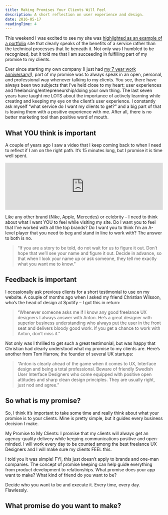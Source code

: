 ```yaml
---
title: Making Promises Your Clients Will Feel
description: A short reflection on user experience and design.
date: 2016-05-17
readingTime: 4
---
```


This weekend I was excited to see my site was <a href="https://www.designernews.co/stories/69095-ask-dn-any-inspiration-for-sites-designed-for-small-business-clients-as-opposed-to-agency-clients#comment-216710" target="_blank">highlighted as an example of a portfolio</a> site that clearly speaks of the benefits of a service rather than the technical processes that lie beneath it. Not only was I humbled to be recognized, but it told me that I am succeeding in fulfilling part of my promise to my clients.

Ever since starting my own company (I just had <a href="https://se.linkedin.com/in/antonsten" target="_blank">my 7 year work anniversary!</a>), part of my promise was to always speak in an open, personal, and professional way whenever talking to my clients. You see, there have always been two subjects that I’ve held close to my heart: user experiences and freelancing/entrepreneurship/doing your own thing. The last seven years have taught me LOTS about the importance of actively learning while creating and keeping my eye on the client’s user experience. I constantly ask myself “what service do I want my clients to get?” and a big part of that is leaving them with a positive experience with me. After all, there is no better marketing tool than positive word of mouth.


## What YOU think is important

A couple of years ago I saw a video that I keep coming back to when I need to reflect if I am on the right path. It’s 15 minutes long, but I promise it is time well spent.

<iframe class="youtube" width="100%" src="https://www.youtube.com/embed/hvaOu5kCFgU?rel=0" frameborder="0" allowfullscreen></iframe>

Like any other brand (Nike, Apple, Mercedes) or celebrity &#8211; I need to think about what I want YOU to feel while visiting my site. Do I want you to feel that I’ve worked with all the top brands? Do I want you to think I’m an A-level player that you need to beg and stand in line to work with? The answer to both is no.

> “If you are a story to be told, do not wait for us to figure it out. Don’t hope that we’ll see your name and figure it out. Decide in advance, so that when I look your name up or ask someone, they tell me exactly what you want me to know.”

## Feedback is important

I occasionally ask previous clients for a short testimonial to use on my website. A couple of months ago when I asked my friend Christian Wilsson, who’s the head of design at Spotify &#8211; I got this in return:

> “Whenever someone asks me if I know any good freelance UX designers I always answer with Anton. He’s a great designer with superior business understanding who always put the user in the front seat and delivers bloody good work. If you get a chance to work with Anton, don’t miss it.”

Not only was I thrilled to get such a great testimonial, but was happy that Christian had clearly understood what my promise to my clients are. Here’s another from Tom Harrow, the founder of several UK startups:

> “Anton is clearly ahead of the game when it comes to UX, Interface design and being a total professional. Beware of friendly Swedish User Interface Designers who come equipped with positive open attitudes and sharp clean design principles. They are usually right, just nod and agree.”

## So what is my promise?

So, I think it’s important to take some time and really think about what your promise is to your clients. Mine is pretty simple, but it guides every business decision I make.

My Promise to My Clients: I promise that my clients will always get an agency-quality delivery while keeping communications positive and open-minded. I will work every day to be counted among the best freelance UX Designers and I will make sure my clients FEEL this.

I told you it was simple! FYI, this just doesn’t apply to brands and one-man companies. The concept of promise keeping can help guide everything from product development to relationships. What promise does your app want to make? What kind of friend do you want to be?

Decide who you want to be and execute it. Every time, every day. Flawlessly.

## What promise do you want to make?